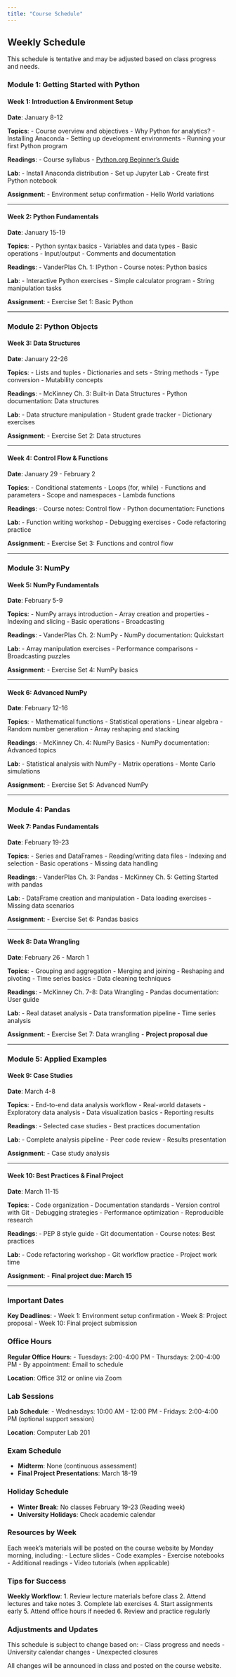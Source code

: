 ```yaml
---
title: "Course Schedule"
---
```


## Weekly Schedule

::: {.callout-note}
This schedule is tentative and may be adjusted based on class progress and needs.
:::

### Module 1: Getting Started with Python

#### Week 1: Introduction & Environment Setup
**Date**: January 8-12

**Topics**:
- Course overview and objectives
- Why Python for analytics?
- Installing Anaconda
- Setting up development environments
- Running your first Python program

**Readings**:
- Course syllabus
- [Python.org Beginner's Guide](https://wiki.python.org/moin/BeginnersGuide)

**Lab**:
- Install Anaconda distribution
- Set up Jupyter Lab
- Create first Python notebook

**Assignment**:
- Environment setup confirmation
- Hello World variations

---

#### Week 2: Python Fundamentals
**Date**: January 15-19

**Topics**:
- Python syntax basics
- Variables and data types
- Basic operations
- Input/output
- Comments and documentation

**Readings**:
- VanderPlas Ch. 1: IPython
- Course notes: Python basics

**Lab**:
- Interactive Python exercises
- Simple calculator program
- String manipulation tasks

**Assignment**:
- Exercise Set 1: Basic Python

---

### Module 2: Python Objects

#### Week 3: Data Structures
**Date**: January 22-26

**Topics**:
- Lists and tuples
- Dictionaries and sets
- String methods
- Type conversion
- Mutability concepts

**Readings**:
- McKinney Ch. 3: Built-in Data Structures
- Python documentation: Data structures

**Lab**:
- Data structure manipulation
- Student grade tracker
- Dictionary exercises

**Assignment**:
- Exercise Set 2: Data structures

---

#### Week 4: Control Flow & Functions
**Date**: January 29 - February 2

**Topics**:
- Conditional statements
- Loops (for, while)
- Functions and parameters
- Scope and namespaces
- Lambda functions

**Readings**:
- Course notes: Control flow
- Python documentation: Functions

**Lab**:
- Function writing workshop
- Debugging exercises
- Code refactoring practice

**Assignment**:
- Exercise Set 3: Functions and control flow

---

### Module 3: NumPy

#### Week 5: NumPy Fundamentals
**Date**: February 5-9

**Topics**:
- NumPy arrays introduction
- Array creation and properties
- Indexing and slicing
- Basic operations
- Broadcasting

**Readings**:
- VanderPlas Ch. 2: NumPy
- NumPy documentation: Quickstart

**Lab**:
- Array manipulation exercises
- Performance comparisons
- Broadcasting puzzles

**Assignment**:
- Exercise Set 4: NumPy basics

---

#### Week 6: Advanced NumPy
**Date**: February 12-16

**Topics**:
- Mathematical functions
- Statistical operations
- Linear algebra
- Random number generation
- Array reshaping and stacking

**Readings**:
- McKinney Ch. 4: NumPy Basics
- NumPy documentation: Advanced topics

**Lab**:
- Statistical analysis with NumPy
- Matrix operations
- Monte Carlo simulations

**Assignment**:
- Exercise Set 5: Advanced NumPy

---

### Module 4: Pandas

#### Week 7: Pandas Fundamentals
**Date**: February 19-23

**Topics**:
- Series and DataFrames
- Reading/writing data files
- Indexing and selection
- Basic operations
- Missing data handling

**Readings**:
- VanderPlas Ch. 3: Pandas
- McKinney Ch. 5: Getting Started with pandas

**Lab**:
- DataFrame creation and manipulation
- Data loading exercises
- Missing data scenarios

**Assignment**:
- Exercise Set 6: Pandas basics

---

#### Week 8: Data Wrangling
**Date**: February 26 - March 1

**Topics**:
- Grouping and aggregation
- Merging and joining
- Reshaping and pivoting
- Time series basics
- Data cleaning techniques

**Readings**:
- McKinney Ch. 7-8: Data Wrangling
- Pandas documentation: User guide

**Lab**:
- Real dataset analysis
- Data transformation pipeline
- Time series analysis

**Assignment**:
- Exercise Set 7: Data wrangling
- **Project proposal due**

---

### Module 5: Applied Examples

#### Week 9: Case Studies
**Date**: March 4-8

**Topics**:
- End-to-end data analysis workflow
- Real-world datasets
- Exploratory data analysis
- Data visualization basics
- Reporting results

**Readings**:
- Selected case studies
- Best practices documentation

**Lab**:
- Complete analysis pipeline
- Peer code review
- Results presentation

**Assignment**:
- Case study analysis

---

#### Week 10: Best Practices & Final Project
**Date**: March 11-15

**Topics**:
- Code organization
- Documentation standards
- Version control with Git
- Debugging strategies
- Performance optimization
- Reproducible research

**Readings**:
- PEP 8 style guide
- Git documentation
- Course notes: Best practices

**Lab**:
- Code refactoring workshop
- Git workflow practice
- Project work time

**Assignment**:
- **Final project due: March 15**

---

### Important Dates

::: {.callout-important}
**Key Deadlines**:
- Week 1: Environment setup confirmation
- Week 8: Project proposal
- Week 10: Final project submission
:::

### Office Hours

**Regular Office Hours**:
- Tuesdays: 2:00-4:00 PM
- Thursdays: 2:00-4:00 PM
- By appointment: Email to schedule

**Location**: Office 312 or online via Zoom

### Lab Sessions

**Lab Schedule**:
- Wednesdays: 10:00 AM - 12:00 PM
- Fridays: 2:00-4:00 PM (optional support session)

**Location**: Computer Lab 201

### Exam Schedule

- **Midterm**: None (continuous assessment)
- **Final Project Presentations**: March 18-19

### Holiday Schedule

- **Winter Break**: No classes February 19-23 (Reading week)
- **University Holidays**: Check academic calendar

### Resources by Week

Each week's materials will be posted on the course website by Monday morning, including:
- Lecture slides
- Code examples
- Exercise notebooks
- Additional readings
- Video tutorials (when applicable)

### Tips for Success

::: {.callout-tip}
**Weekly Workflow**:
1. Review lecture materials before class
2. Attend lectures and take notes
3. Complete lab exercises
4. Start assignments early
5. Attend office hours if needed
6. Review and practice regularly
:::

### Adjustments and Updates

This schedule is subject to change based on:
- Class progress and needs
- University calendar changes
- Unexpected closures

All changes will be announced in class and posted on the course website.